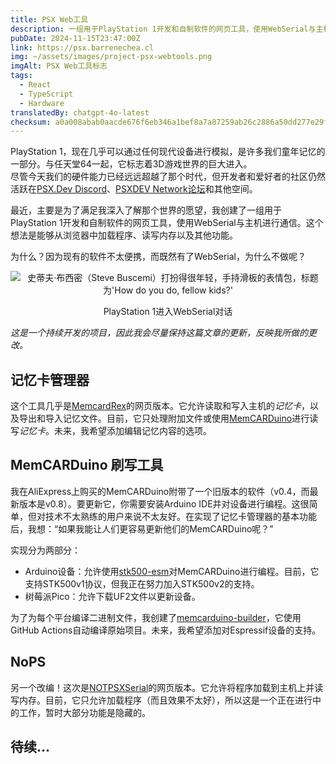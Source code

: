 ```yaml
---
title: PSX Web工具
description: 一组用于PlayStation 1开发和自制软件的网页工具，使用WebSerial与主机进行交互。
pubDate: 2024-11-15T23:47:00Z
link: https://psx.barrenechea.cl
img: ~/assets/images/project-psx-webtools.png
imgAlt: PSX Web工具标志
tags:
  - React
  - TypeScript
  - Hardware
translatedBy: chatgpt-4o-latest
checksum: a0a008abab0aacde676f6eb346a1bef8a7a87259ab26c2886a50dd277e29fb01
---
```



PlayStation 1，现在几乎可以通过任何现代设备进行模拟，是许多我们童年记忆的一部分。与任天堂64一起，它标志着3D游戏世界的巨大进入。  
尽管今天我们的硬件能力已经远远超越了那个时代，但开发者和爱好者的社区仍然活跃在[PSX.Dev Discord](https://www.psx.dev)、[PSXDEV Network论坛](https://www.psxdev.net)和其他空间。

最近，主要是为了满足我深入了解那个世界的愿望，我创建了一组用于PlayStation 1开发和自制软件的网页工具，使用WebSerial与主机进行通信。这个想法是能够从浏览器中加载程序、读写内存以及其他功能。

为什么？因为现有的软件不太便携，而既然有了WebSerial，为什么不做呢？

<div align="center">
  <Image
    src={FellowKids}
    alt="史蒂夫·布西密（Steve Buscemi）打扮得很年轻，手持滑板的表情包，标题为'How do you do, fellow kids?'"
    format="webp"
  />
  <p class="italic">PlayStation 1进入WebSerial对话</p>
</div>

_这是一个持续开发的项目，因此我会尽量保持这篇文章的更新，反映我所做的更改。_

## 记忆卡管理器

这个工具几乎是[MemcardRex](https://github.com/ShendoXT/memcardrex)的网页版本。它允许读取和写入主机的*记忆卡*，以及导出和导入记忆文件。目前，它只处理附加文件或使用[MemCARDuino](https://github.com/ShendoXT/memcarduino)进行读写*记忆卡*。未来，我希望添加编辑记忆内容的选项。

## MemCARDuino 刷写工具

我在AliExpress上购买的MemCARDuino附带了一个旧版本的软件（v0.4，而最新版本是v0.8）。要更新它，你需要安装Arduino IDE并对设备进行编程。这很简单，但对技术不太熟练的用户来说不太友好。在实现了记忆卡管理器的基本功能后，我想：“如果我能让人们更容易更新他们的MemCARDuino呢？”

实现分为两部分：

- Arduino设备：允许使用[stk500-esm](https://github.com/barrenechea/stk500-esm)对MemCARDuino进行编程。目前，它支持STK500v1协议，但我正在努力加入STK500v2的支持。
- 树莓派Pico：允许下载UF2文件以更新设备。

为了为每个平台编译二进制文件，我创建了[memcarduino-builder](https://github.com/barrenechea/memcarduino-builder)，它使用GitHub Actions自动编译原始项目。未来，我希望添加对Espressif设备的支持。

## NoPS

另一个改编！这次是[NOTPSXSerial](https://github.com/leafy-psx/NOTPSXSerial)的网页版本。它允许将程序加载到主机上并读写内存。目前，它只允许加载程序（而且效果不太好），所以这是一个正在进行中的工作，暂时大部分功能是隐藏的。

## 待续...

